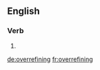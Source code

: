 ==English==

===Verb===
{{head|en|present participle}}

# {{present participle of|overrefine|lang=en}}

[[de:overrefining]]
[[fr:overrefining]]